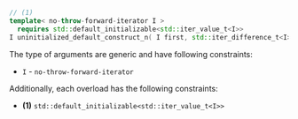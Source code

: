 ```cpp
// (1)
template< no-throw-forward-iterator I >
  requires std::default_initializable<std::iter_value_t<I>>
I uninitialized_default_construct_n( I first, std::iter_difference_t<I> n );
```

The type of arguments are generic and have following constraints:
- `I` - `no-throw-forward-iterator`

Additionally, each overload has the following constraints:
- **(1)** `std::default_initializable<std::iter_value_t<I>>`

